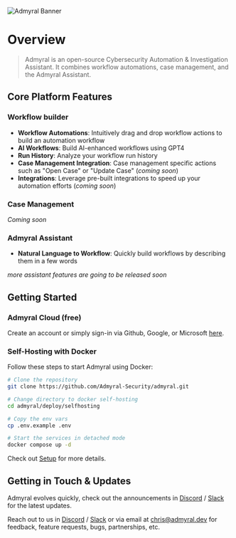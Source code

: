 ![Admyral Banner](../../img/banner.svg)

# Overview

> Admyral is an open-source Cybersecurity Automation & Investigation Assistant. It combines workflow automations, case management, and the Admyral Assistant.

## Core Platform Features

### Workflow builder

-   **Workflow Automations**: Intuitively drag and drop workflow actions to build an automation workflow
-   **AI Workflows**: Build AI-enhanced workflows using GPT4
-   **Run History**: Analyze your workflow run history
-   **Case Management Integration**: Case management specific actions such as "Open Case" or "Update Case" (_coming soon_)
-   **Integrations**: Leverage pre-built integrations to speed up your automation efforts (_coming soon_)

### Case Management

_Coming soon_

### Admyral Assistant

- **Natural Language to Workflow**: Quickly build workflows by describing them in a few words

_more assistant features are going to be released soon_

## Getting Started

### Admyral Cloud (free)
Create an account or simply sign-in via Github, Google, or Microsoft [here](https://admyral.dev/login).


### Self-Hosting with Docker 
Follow these steps to start Admyral using Docker:

```bash
# Clone the repository
git clone https://github.com/Admyral-Security/admyral.git

# Change directory to docker self-hosting
cd admyral/deploy/selfhosting

# Copy the env vars
cp .env.example .env

# Start the services in detached mode
docker compose up -d
```

Check out [Setup](https://docs.admyral.dev/setup/docker) for more details.

## Getting in Touch & Updates

Admyral evolves quickly, check out the announcements in [Discord](https://discord.gg/GqbJZT9Hbf) / [Slack](https://join.slack.com/t/admyralcommunity/shared_invite/zt-2hqxj1xrr-YoWXYq7t8l3i5GyTCzEwPg) for the latest updates.

Reach out to us in [Discord](https://discord.gg/GqbJZT9Hbf) / [Slack](https://join.slack.com/t/admyralcommunity/shared_invite/zt-2hqxj1xrr-YoWXYq7t8l3i5GyTCzEwPg) or via email at [chris@admyral.dev](mailto:chris@admyral.dev) for feedback, feature requests, bugs, partnerships, etc.
